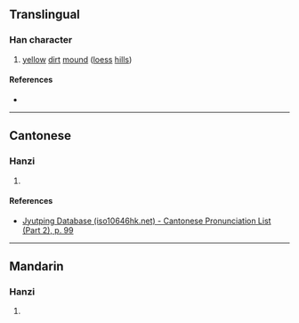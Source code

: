 {{character info/new}}
==Translingual==

===Han character===
{{Han char|rn=46|rad=山|as=05|sn=8|four=|canj=UHHL,UHLL|ids=⿱山卯}}

# [[yellow]] [[dirt]] [[mound]] ([[loess]] [[hill]]s)

====References====
* {{Han ref|kx=0310.071|hdz=10768.090|uh=5CC1|ud=23745}}

----

==Cantonese==

===Hanzi===
{{yue-hanzi|jyut=[[maau5]]|y=maau5}}

# {{defn|lang=yue|sort=山05}}

====References====
* [http://www.iso10646hk.net/jp/document/download.jsp Jyutping Database (iso10646hk.net) - Cantonese Pronunciation List (Part 2), p. 99]

----

==Mandarin==

===Hanzi===
{{cmn-hanzi|pin=[[mǎo]] ([[mao3]])|wg=mao<sup>3</sup>}}

# {{defn|lang=cmn|sort=山05}}